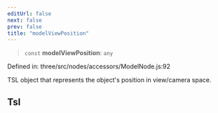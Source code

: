 ```yaml
---
editUrl: false
next: false
prev: false
title: "modelViewPosition"
---
```


> `const` **modelViewPosition**: `any`

Defined in: three/src/nodes/accessors/ModelNode.js:92

TSL object that represents the object's position in view/camera space.

## Tsl

